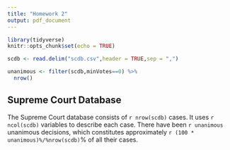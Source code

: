 ---
title: "Homework 2"
output: pdf_document
---

```{r setup, include=FALSE}
library(tidyverse)
knitr::opts_chunk$set(echo = TRUE)
```
```{r data import}
scdb <- read.delim("scdb.csv",header = TRUE,sep = ",")
```
```{r unanimous votes}
unanimous <- filter(scdb,minVotes==0) %>% 
  nrow()
```


## Supreme Court Database

The Supreme Court database consists of `r nrow(scdb)` cases.  It uses `r ncol(scdb)` variables to describe each case.  There have been `r unanimous` unanimous decisions, which constitutes approximately `r (100 * unanimous)%/%nrow(scdb)`% of all their cases.

